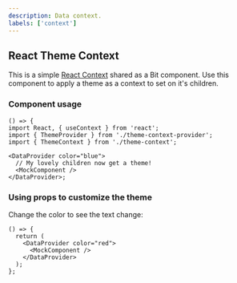 ```yaml
---
description: Data context.
labels: ['context']
---
```



## React Theme Context

This is a simple [React Context](https://reactjs.org/docs/context.html) shared as a Bit component.
Use this component to apply a theme as a context to set on it's children.

### Component usage

```tsx
() => {
import React, { useContext } from 'react';
import { ThemeProvider } from './theme-context-provider';
import { ThemeContext } from './theme-context';

<DataProvider color="blue">
  // My lovely children now get a theme!
  <MockComponent />
</DataProvider>;
```

### Using props to customize the theme

Change the color to see the text change:

```tsx live
() => {
  return (
    <DataProvider color="red">
      <MockComponent />
    </DataProvider>
  );
};
```
